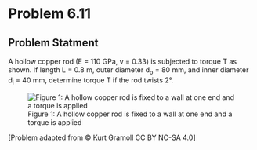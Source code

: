 # Problem 6.11 {.unnumbered}

## Problem Statment
A hollow copper rod (E = 110 GPa, v = 0.33) is subjected to torque T as shown. If length L = 0.8 m, outer diameter d<sub>o</sub> = 80 mm, and inner diameter d<sub>i</sub> = 40 mm, determine torque T if the rod twists 2°.


![Figure 1: A hollow copper rod is fixed to a wall at one end and a torque is applied ](images/266.png){fig-alt="A hollow copper rod is fixed to a wall at one end and a torque is applied. The rod has an outer diameter of d[o] and inner diameter of d[i] and length L."}

\[Problem adapted from © Kurt Gramoll CC BY NC-SA 4.0\]